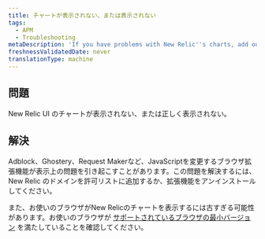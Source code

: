 ```yaml
---
title: チャートが表示されない、または表示されない
tags:
  - APM
  - Troubleshooting
metaDescription: 'If you have problems with New Relic''s charts, add our site to the allow list in your ad blocker, or upgrade your browser.'
freshnessValidatedDate: never
translationType: machine
---
```


## 問題

New Relic UI のチャートが表示されない、または正しく表示されない。

## 解決

Adblock、Ghostery、Request Makerなど、JavaScriptを変更するブラウザ拡張機能が表示上の問題を引き起こすことがあります。この問題を解決するには、New Relic のドメインを許可リストに追加するか、拡張機能をアンインストールしてください。

また、お使いのブラウザがNew Relicのチャートを表示するには古すぎる可能性があります。お使いのブラウザが [サポートされているブラウザの最小バージョン](/docs/apm/new-relic-apm/getting-started/supported-browsers) を満たしていることを確認してください。
